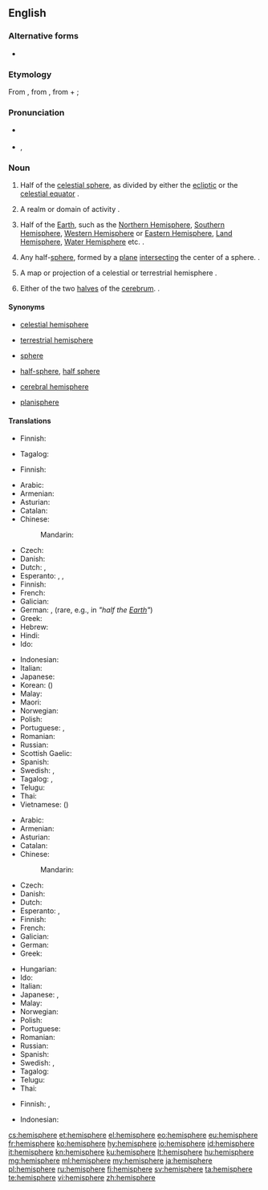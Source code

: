 {{wikipedia}}
{{also|hémisphère}}
==English==

===Alternative forms===
* {{l|en|hemisphære}} {{qualifier|archaic}}

===Etymology===
From {{etyl|la|en}} {{term|hemisphaerium|lang=la}}, from {{etyl|grc|en}} {{term|ἡμισφαίριον||lang=grc}}, from {{term|ἡμι-||half|lang=grc}} + {{term|σφαῖρα||sphere|lang=grc}}; {{prefix|hemi|sphere|lang=en}}

===Pronunciation===
* {{a|RP}} {{IPA|/ˈhɛmɪsfɪə/|lang=en}}
* {{a|US}} {{enPR|hĕ'mĭsfîr}}, {{IPA|/ˈhɛmɪsfɪər/|lang=en}}

===Noun===
{{en-noun}}

# {{context|astronomy|astrology|lang=en}} Half of the [[celestial sphere]], as divided by either the [[ecliptic]] or the [[celestial equator]] {{defdate|from 14th c.}}.
# {{context|figuratively|lang=en}} A realm or domain of activity {{defdate|1503}}.
# {{context|geography|lang=en}} Half of the [[Earth]], such as the [[Northern Hemisphere]], [[Southern Hemisphere]], [[Western Hemisphere]] or [[Eastern Hemisphere]], [[Land Hemisphere]], [[Water Hemisphere]] etc. {{defdate|1550s}}.
# {{context|geometry|lang=en}} Any half-[[sphere]], formed by a [[plane]] [[intersect]]ing the center of a sphere. {{defdate|1580s}}.
# {{context|cartography|lang=en}} A map or projection of a celestial or terrestrial hemisphere {{defdate|1706}}.
# {{context|anatomy|lang=en}} Either of the two [[halves]] of the [[cerebrum]]. {{defdate|1804}}.

====Synonyms====
* {{sense|astronomy: half of the celestial sphere}} [[celestial hemisphere]]
* {{sense|geography: half of the terrestrial sphere}} [[terrestrial hemisphere]]
* {{sense|figuratively: a domain of thought or action}} [[sphere]]
* {{sense|geometry: half of a sphere}} [[half-sphere]], [[half sphere]]
* {{sense|anatomy: either of the two lobes of the cerebellum}} [[cerebral hemisphere]]
* {{sense|cartography: a map showing a projection of a hemisphere}} [[planisphere]]

====Translations====
{{trans-top|half of the celestial sphere}}
* Finnish: {{t+|fi|puolipallo}}
{{trans-mid}}
* Tagalog: {{t|tl|hatimbulog}}
{{trans-bottom}}

{{trans-top|realm or domain of activity}}
* Finnish: {{t|fi|toimintapiiri}}
{{trans-mid}}
{{trans-bottom}}

{{trans-top|half of the Earth}}
* Arabic: {{t|ar|نِصْف كُرَة|m}}
* Armenian: {{t+|hy|կիսագունդ}}
* Asturian: {{t|ast|hemisferiu|m}}
* Catalan: {{t+|ca|hemisferi|m}}
* Chinese:
*: Mandarin: {{t+|cmn|半球|tr=bànqiú|sc=Hani}}
* Czech: {{t+|cs|polokoule|f}}
* Danish: {{t+|da|halvkugle}}
* Dutch: {{t+|nl|halfrond|n}}, {{t+|nl|hemisfeer|m}}
* Esperanto: {{t+|eo|duonsfero}}, {{t|eo|hemisfero}}, {{t|eo|duonglobo}}
* Finnish: {{t+|fi|pallonpuolisko}}
* French: {{t+|fr|hémisphère|f}}
* Galician: {{t+|gl|hemisferio|m}}
* German: {{t+|de|Hemisphäre|f}}, {{t+|de|Halbkugel|f}} (rare, e.g., in {{t|de|Erdhalbkugel|f}} ''"half the [[Earth]]"'')
* Greek: {{t+|el|ημισφαίριο|m}}
* Hebrew: {{t-needed|he}}
* Hindi: {{t|hi|गोलार्ध|tr=gōlārdh}}
* Ido: {{t+|io|misfero}}
{{trans-mid}}
* Indonesian: {{t|id|belahan bumi}}
* Italian: {{t+|it|emisfero}}
* Japanese: {{t+|ja|半球|tr=はんきゅう, hankyū}}
* Korean: {{t+|ko|반구|tr=bangu|sc=Hang}} ({{t+|ko|半球|sc=Hani}})
* Malay: {{t|ms|hemisfera}}
* Maori: {{t|mi|tuakoi}}
* Norwegian: {{t+|no|halvkule}}
* Polish: {{t+|pl|półkula|f}}
* Portuguese: {{t+|pt|hemisfério|m}}, {{t+|pt|hemisfério|m}}
* Romanian: {{t+|ro|emisferă|f}}
* Russian: {{t+|ru|полуша́рие|n}}
* Scottish Gaelic: {{t|gd|leth-chruinne|m}}
* Spanish: {{t+|es|hemisferio|m}}
* Swedish: {{t|sv|halvklot|n}}, {{t+|sv|hemisfär|c}}
* Tagalog: {{t|tl|hating-daigdig}}, {{t|tl|hatimbulog}}
* Telugu: {{t|te|అర్థగోళం|sc=Telu}}
* Thai: {{t+|th|ซีกโลก|tr=sêek lôhk}}
* Vietnamese: {{t+|vi|bán cầu}} ({{t|vi|半球|sc=Hani}})
{{trans-bottom}}

{{trans-top|any half-sphere}}
* Arabic: {{t|ar|نِصْف كُرَة|m}}
* Armenian: {{t+|hy|կիսագունդ}}
* Asturian: {{t|ast|hemisferiu|m}}
* Catalan: {{t+|ca|hemisferi|m}}
* Chinese:
*: Mandarin: {{t+|cmn|半球|tr=bànqiú|sc=Hani}}
* Czech: {{t+|cs|polokoule|f}}
* Danish: {{t+|da|halvkugle}}
* Dutch: {{t+|nl|hemisfeer|m}}
* Esperanto: {{t+|eo|duonsfero}}, {{t|eo|hemisfero}}
* Finnish: {{t+|fi|puolipallo}}
* French: {{t+|fr|hémisphère|m}}
* Galician: {{t+|gl|hemisferio|m}}
* German: {{t+|de|Halbkugel|f}}
* Greek: {{t+|el|ημισφαίριο}}
{{trans-mid}}
* Hungarian: {{t+|hu|félgömb}}
* Ido: {{t+|io|misfero}}
* Italian: {{t+|it|emisfero}}
* Japanese: {{t|ja|半球体|tr=はんきゅうたい, hankyūtai}}, {{t+|ja|半球|tr=はんきゅう, hankyū}}
* Malay: {{t|ms|hemisfera}}
* Norwegian: {{t+|no|halvkule}}
* Polish: {{t+|pl|półkula|f}}
* Portuguese: {{t+|pt|hemisfério|m}}
* Romanian: {{t+|ro|emisferă|f}}
* Russian: {{t+|ru|полуша́рие|n}}
* Spanish: {{t+|es|hemisferio|m}}
* Swedish: {{t|sv|halvklot|c\n}}, {{t+|sv|hemisfär|c}}
* Tagalog: {{t|tl|hatimbulog}}
* Telugu: {{t|te|అర్థగోళం|sc=Telu}}
* Thai: {{t+|th|ซีกโลก|tr=sêek lôhk}}
{{trans-bottom}}

{{trans-top|cartography: map or projection of a celestial or terrestrial hemisphere}}
* Finnish: {{t+|fi|pallonpuolisko}} {{qualifier|terrestrial}}, {{t+|fi|tähtitaivas}} {{qualifier|celestial}}
{{trans-mid}}
{{trans-bottom}}

{{trans-see|lobe of cerebrum|cerebral hemisphere}}

{{checktrans-top}}
* Indonesian: {{t+check|id|hemisfer}}
{{trans-bottom}}

[[cs:hemisphere]]
[[et:hemisphere]]
[[el:hemisphere]]
[[eo:hemisphere]]
[[eu:hemisphere]]
[[fr:hemisphere]]
[[ko:hemisphere]]
[[hy:hemisphere]]
[[io:hemisphere]]
[[id:hemisphere]]
[[it:hemisphere]]
[[kn:hemisphere]]
[[ku:hemisphere]]
[[lt:hemisphere]]
[[hu:hemisphere]]
[[mg:hemisphere]]
[[ml:hemisphere]]
[[my:hemisphere]]
[[ja:hemisphere]]
[[pl:hemisphere]]
[[ru:hemisphere]]
[[fi:hemisphere]]
[[sv:hemisphere]]
[[ta:hemisphere]]
[[te:hemisphere]]
[[vi:hemisphere]]
[[zh:hemisphere]]